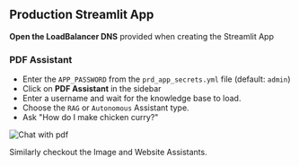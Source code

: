 ## Production Streamlit App

**Open the LoadBalancer DNS** provided when creating the Streamlit App

### PDF Assistant

- Enter the `APP_PASSWORD` from the `prd_app_secrets.yml` file (default: `admin`)
- Click on **PDF Assistant** in the sidebar
- Enter a username and wait for the knowledge base to load.
- Choose the `RAG` or `Autonomous` Assistant type.
- Ask "How do I make chicken curry?"

![Chat with pdf](/images/ai-app-pdf-assistant-prd.png)

<Tip>

Similarly checkout the Image and Website Assistants.

</Tip>
